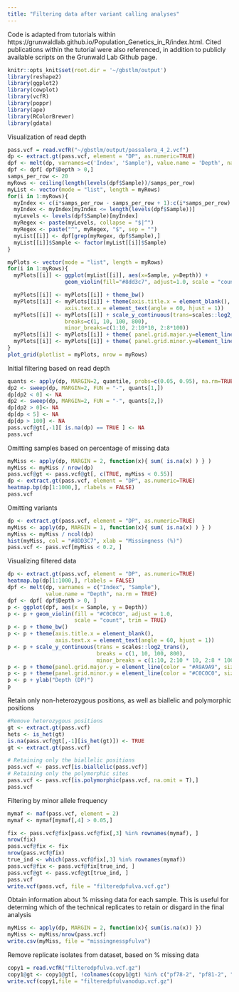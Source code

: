 ```yaml
---
title: "Filtering data after variant calling analyses"
---
```


Code is adapted from tutorials within https://grunwaldlab.github.io/Population_Genetics_in_R/index.html. Cited publications within the tutorial were also referenced, in addition to publicly available scripts on the Grunwald Lab Github page. 

```r
knitr::opts_knit$set(root.dir = '~/gbstlm/output')
library(reshape2)
library(ggplot2) 
library(cowplot)
library(vcfR)
library(poppr)
library(ape)
library(RColorBrewer)
library(gdata)
```
Visualization of read depth
```r
pass.vcf = read.vcfR("~/gbstlm/output/passalora_4_2.vcf")
dp <- extract.gt(pass.vcf, element = "DP", as.numeric=TRUE)
dpf <- melt(dp, varnames=c('Index', 'Sample'), value.name = 'Depth', na.rm=TRUE)
dpf <- dpf[ dpf$Depth > 0,]
samps_per_row <- 20
myRows <- ceiling(length(levels(dpf$Sample))/samps_per_row)
myList <- vector(mode = "list", length = myRows)
for(i in 1:myRows){
  myIndex <- c(i*samps_per_row - samps_per_row + 1):c(i*samps_per_row)
  myIndex <- myIndex[myIndex <= length(levels(dpf$Sample))]
  myLevels <- levels(dpf$Sample)[myIndex]
  myRegex <- paste(myLevels, collapse = "$|^")
  myRegex <- paste("^", myRegex, "$", sep = "")
  myList[[i]] <- dpf[grep(myRegex, dpf$Sample),]
  myList[[i]]$Sample <- factor(myList[[i]]$Sample)
}

myPlots <- vector(mode = "list", length = myRows)
for(i in 1:myRows){
  myPlots[[i]] <- ggplot(myList[[i]], aes(x=Sample, y=Depth)) + 
                  geom_violin(fill="#8dd3c7", adjust=1.0, scale = "count", trim=TRUE)

  myPlots[[i]] <- myPlots[[i]] + theme_bw()
  myPlots[[i]] <- myPlots[[i]] + theme(axis.title.x = element_blank(), 
                  axis.text.x = element_text(angle = 60, hjust = 1))
  myPlots[[i]] <- myPlots[[i]] + scale_y_continuous(trans=scales::log2_trans(), 
                  breaks=c(1, 10, 100, 800),
                  minor_breaks=c(1:10, 2:10*10, 2:8*100))
  myPlots[[i]] <- myPlots[[i]] + theme( panel.grid.major.y=element_line(color = "#A9A9A9", size=0.6) )
  myPlots[[i]] <- myPlots[[i]] + theme( panel.grid.minor.y=element_line(color = "#C0C0C0", size=0.2) )
}
plot_grid(plotlist = myPlots, nrow = myRows)
```

Initial filtering based on read depth
```r
quants <- apply(dp, MARGIN=2, quantile, probs=c(0.05, 0.95), na.rm=TRUE)
dp2 <- sweep(dp, MARGIN=2, FUN = "-", quants[1,])
dp[dp2 < 0] <- NA
dp2 <- sweep(dp, MARGIN=2, FUN = "-", quants[2,])
dp[dp2 > 0]<- NA
dp[dp < 5] <- NA
dp[dp > 100] <- NA
pass.vcf@gt[,-1][ is.na(dp) == TRUE ] <- NA
pass.vcf
```

Omitting samples based on percentage of missing data
```r
myMiss <- apply(dp, MARGIN = 2, function(x){ sum( is.na(x) ) } )
myMiss <- myMiss / nrow(dp)
pass.vcf@gt <- pass.vcf@gt[, c(TRUE, myMiss < 0.55)]
dp <- extract.gt(pass.vcf, element = "DP", as.numeric=TRUE)
heatmap.bp(dp[1:1000,], rlabels = FALSE)
pass.vcf
```

Omitting variants
```r
dp <- extract.gt(pass.vcf, element = "DP", as.numeric=TRUE)
myMiss <- apply(dp, MARGIN = 1, function(x){ sum( is.na(x) ) } )
myMiss <- myMiss / ncol(dp)
hist(myMiss, col = "#8DD3C7", xlab = "Missingness (%)")
pass.vcf <- pass.vcf[myMiss < 0.2, ]
```

Visualizing filtered data
```r
dp <- extract.gt(pass.vcf, element = "DP", as.numeric=TRUE)
heatmap.bp(dp[1:1000,], rlabels = FALSE)
dpf <- melt(dp, varnames = c("Index", "Sample"),
            value.name = "Depth", na.rm = TRUE)
dpf <- dpf[ dpf$Depth > 0, ]
p <- ggplot(dpf, aes(x = Sample, y = Depth))
p <- p + geom_violin(fill = "#C0C0C0", adjust = 1.0,
                     scale = "count", trim = TRUE)
p <- p + theme_bw()
p <- p + theme(axis.title.x = element_blank(),
               axis.text.x = element_text(angle = 60, hjust = 1))
p <- p + scale_y_continuous(trans = scales::log2_trans(),
                            breaks = c(1, 10, 100, 800),
                            minor_breaks = c(1:10, 2:10 * 10, 2:8 * 100))
p <- p + theme(panel.grid.major.y = element_line(color = "#A9A9A9", size = 0.6))
p <- p + theme(panel.grid.minor.y = element_line(color = "#C0C0C0", size = 0.2))
p <- p + ylab("Depth (DP)")
p
```

Retain only non-heterozygous positions, as well as biallelic and polymorphic positions
```r
#Remove heterozygous positions
gt <- extract.gt(pass.vcf)
hets <- is_het(gt)
is.na(pass.vcf@gt[,-1][is_het(gt)]) <- TRUE
gt <- extract.gt(pass.vcf)

# Retaining only the biallelic positions 
pass.vcf <- pass.vcf[is.biallelic(pass.vcf)]
# Retaining only the polymorphic sites
pass.vcf <- pass.vcf[is.polymorphic(pass.vcf, na.omit = T),]
pass.vcf
```

Filtering by minor allele frequency
```r
mymaf <- maf(pass.vcf, element = 2)
mymaf <- mymaf[mymaf[,4] > 0.05,]

fix <- pass.vcf@fix[pass.vcf@fix[,3] %in% rownames(mymaf), ]
nrow(fix)
pass.vcf@fix <- fix
nrow(pass.vcf@fix)
true_ind <- which(pass.vcf@fix[,3] %in% rownames(mymaf))
pass.vcf@fix <- pass.vcf@fix[true_ind, ]
pass.vcf@gt <- pass.vcf@gt[true_ind, ]
pass.vcf
write.vcf(pass.vcf, file = "filteredpfulva.vcf.gz")
```

Obtain information about % missing data for each sample. This is useful for determing which of the technical replicates to retain or disgard in the final analysis
```r
myMiss <- apply(dp, MARGIN = 2, function(x){ sum(is.na(x)) })
myMiss <- myMiss/nrow(pass.vcf)
write.csv(myMiss, file = "missingnesspfulva")
```

Remove replicate isolates from dataset, based on % missing data
```r
copy1 = read.vcfR("filteredpfulva.vcf.gz")
copy1@gt <- copy1@gt[, !colnames(copy1@gt) %in% c("pf78-2", "pf81-2", "pf77", "pf79", "19001-2", "17035", "19016-2", "19018-2", "pf92", "17052-2","19006-2")]
write.vcf(copy1,file = "filteredpfulvanodup.vcf.gz")
```
